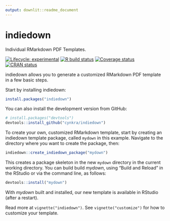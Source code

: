 ```yaml
---
output: downlit::readme_document
---
```

<!-- README.md is generated from README.Rmd on GitHub Actions: do not edit by hand -->

# indiedown

Individual RMarkdown PDF Templates.

<!-- badges: start -->
[![Lifecycle: experimental](https://img.shields.io/badge/lifecycle-experimental-orange.svg)](https://lifecycle.r-lib.org/articles/stages.html#experimental)
[![R build status](https://github.com/cynkra/indiedown/workflows/rcc/badge.svg)](https://github.com/cynkra/indiedown/actions)
[![Coverage status](https://codecov.io/gh/cynkra/indiedown/branch/main/graph/badge.svg)](https://codecov.io/github/cynkra/indiedown?branch=master)
[![CRAN status](https://www.r-pkg.org/badges/version/indiedown)](https://cran.r-project.org/package=indiedown)
<!-- badges: end -->

indiedown allows you to generate a customized RMarkdown PDF template in a few basic steps.

Start by installing indiedown:

```r
install.packages("indiedown")
```

You can also install the development version from GitHub:

```r
# install.packages("devtools")
devtools::install_github("cynkra/indiedown")
```

To create your own, customized RMarkdown template, start by creating an indiedown template package, called `mydown` in this example.
Navigate to the directory where you want to create the package, then:

```r
indiedown::create_indiedown_package("mydown")
```

This creates a package skeleton in the new `mydown` directory in the current working directory.
You can build build *mydown*, using "Build and Reload" in the RStudio or via the command line, as follows:

```r
devtools::install("mydown")
```

With *mydown* built and installed, our new template is available in RStudio (after a restart).

Read more at `vignette("indiedown")`.
See `vignette("customize")` for how to customize your template.
